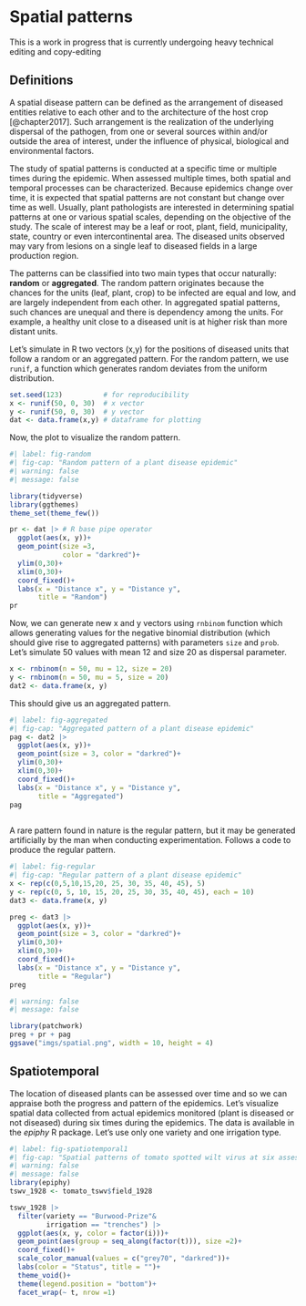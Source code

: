 # Spatial patterns

::: {.callout-note appearance="simple"}
This is a work in progress that is currently undergoing heavy technical editing and copy-editing
:::

## Definitions

A spatial disease pattern can be defined as the arrangement of diseased entities relative to each other and to the architecture of the host crop [@chapter2017]. Such arrangement is the realization of the underlying dispersal of the pathogen, from one or several sources within and/or outside the area of interest, under the influence of physical, biological and environmental factors.

The study of spatial patterns is conducted at a specific time or multiple times during the epidemic. When assessed multiple times, both spatial and temporal processes can be characterized. Because epidemics change over time, it is expected that spatial patterns are not constant but change over time as well. Usually, plant pathologists are interested in determining spatial patterns at one or various spatial scales, depending on the objective of the study. The scale of interest may be a leaf or root, plant, field, municipality, state, country or even intercontinental area. The diseased units observed may vary from lesions on a single leaf to diseased fields in a large production region.

The patterns can be classified into two main types that occur naturally: **random** or **aggregated**. The random pattern originates because the chances for the units (leaf, plant, crop) to be infected are equal and low, and are largely independent from each other. In aggregated spatial patterns, such chances are unequal and there is dependency among the units. For example, a healthy unit close to a diseased unit is at higher risk than more distant units.

Let's simulate in R two vectors (x,y) for the positions of diseased units that follow a random or an aggregated pattern. For the random pattern, we use `runif`, a function which generates random deviates from the uniform distribution.

```r
set.seed(123)          # for reproducibility
x <- runif(50, 0, 30)  # x vector
y <- runif(50, 0, 30)  # y vector
dat <- data.frame(x,y) # dataframe for plotting
```

Now, the plot to visualize the random pattern.

```r
#| label: fig-random
#| fig-cap: "Random pattern of a plant disease epidemic"
#| warning: false
#| message: false

library(tidyverse) 
library(ggthemes)
theme_set(theme_few())

pr <- dat |> # R base pipe operator
  ggplot(aes(x, y))+
  geom_point(size =3, 
             color = "darkred")+
  ylim(0,30)+
  xlim(0,30)+
  coord_fixed()+
  labs(x = "Distance x", y = "Distance y", 
       title = "Random")
pr
```

Now, we can generate new x and y vectors using `rnbinom` function which allows generating values for the negative binomial distribution (which should give rise to aggregated patterns) with parameters `size` and `prob`. Let's simulate 50 values with mean 12 and size 20 as dispersal parameter.

```r
x <- rnbinom(n = 50, mu = 12, size = 20)
y <- rnbinom(n = 50, mu = 5, size = 20)
dat2 <- data.frame(x, y)
```

This should give us an aggregated pattern.

```r
#| label: fig-aggregated
#| fig-cap: "Aggregated pattern of a plant disease epidemic"
pag <- dat2 |>
  ggplot(aes(x, y))+
  geom_point(size = 3, color = "darkred")+
  ylim(0,30)+
  xlim(0,30)+
  coord_fixed()+
  labs(x = "Distance x", y = "Distance y", 
       title = "Aggregated")
pag
  
```

A rare pattern found in nature is the regular pattern, but it may be generated artificially by the man when conducting experimentation. Follows a code to produce the regular pattern.

```r
#| label: fig-regular
#| fig-cap: "Regular pattern of a plant disease epidemic"
x <- rep(c(0,5,10,15,20, 25, 30, 35, 40, 45), 5) 
y <- rep(c(0, 5, 10, 15, 20, 25, 30, 35, 40, 45), each = 10)
dat3 <- data.frame(x, y)

preg <- dat3 |>
  ggplot(aes(x, y))+
  geom_point(size = 3, color = "darkred")+
  ylim(0,30)+
  xlim(0,30)+
  coord_fixed()+
  labs(x = "Distance x", y = "Distance y", 
       title = "Regular")
preg
```

```r
#| warning: false
#| message: false

library(patchwork)
preg + pr + pag
ggsave("imgs/spatial.png", width = 10, height = 4)

```



## Spatiotemporal

The location of diseased plants can be assessed over time and so we can appraise both the progress and pattern of the epidemics. Let's visualize spatial data collected from actual epidemics monitored (plant is diseased or not diseased) during six times during the epidemics. The data is available in the *epiphy* R package. Let's use only one variety and one irrigation type.

```r
#| label: fig-spatiotemporal1
#| fig-cap: "Spatial patterns of tomato spotted wilt virus at six assessment times"
#| warning: false
#| message: false
library(epiphy)
tswv_1928 <- tomato_tswv$field_1928

tswv_1928 |>
  filter(variety == "Burwood-Prize"&
         irrigation == "trenches") |> 
  ggplot(aes(x, y, color = factor(i)))+
  geom_point(aes(group = seq_along(factor(t))), size =2)+
  coord_fixed()+
  scale_color_manual(values = c("grey70", "darkred"))+
  labs(color = "Status", title = "")+
  theme_void()+
  theme(legend.position = "bottom")+
  facet_wrap(~ t, nrow =1)
```

